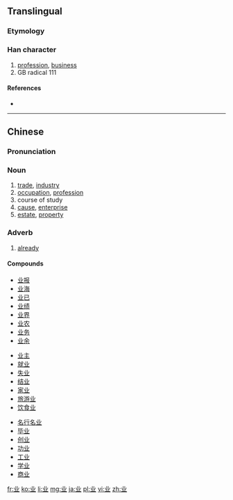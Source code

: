 {{also|業}}<!-- may be replaced by zh-forms -->
==Translingual==
{{stroke order}}
===Etymology===
{{Han simp|業}}

===Han character===
{{Han char|rn=1|rad=一|as=04|sn=5|four=|canj=TC,XTC|ids=⿻䒑⿰丨丨}}

# [[profession]], [[business]]
# GB radical 111

====References====
* {{Han ref|kx=0078.021|hdz=10015.040|uh=4E1A|ud=19994}}

----

==Chinese==
{{zh-hanzi-box|业|[[業]]}}

===Pronunciation===
{{zh-pron
|m=yè
|c=jip6
|h=pfs=ngia̍p
|mc=y
|oc=y
|ma=
|cat=n,adv
}}

===Noun===
{{zh-noun|s}}

# [[trade]], [[industry]]
# [[occupation]], [[profession]]
# course of study
# [[cause]], [[enterprise]]
# [[estate]], [[property]]

===Adverb===
{{zh-adv|s}}

# [[already]]

====Compounds====
{{top3}}
* [[业报]]
* [[业海]]
* [[业已]]
* [[业绩]]
* [[业界]]
* [[业农]]
* [[业务]]
* [[业余]]
{{mid3}}
* [[业主]]
* [[就业]]
* [[失业]]
* [[结业]]
* [[家业]]
* [[旅游业]]
* [[饮食业]]
{{mid3}}
* [[名行名业]]
* [[毕业]]
* [[创业]]
* [[功业]]
* [[工业]]
* [[学业]]
* [[商业]]
{{bottom}}

[[fr:业]]
[[ko:业]]
[[li:业]]
[[mg:业]]
[[ja:业]]
[[pl:业]]
[[vi:业]]
[[zh:业]]